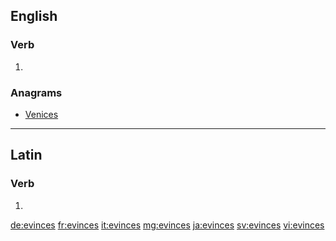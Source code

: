 ==English==

===Verb===
{{head|en}}

# {{en-third-person singular of|evince}}

===Anagrams===
* [[Venices#English|Venices]]

----

==Latin==

===Verb===
{{la-verb-form|ēvincēs}}

# {{conjugation of|ēvincō||2|s|fut|act|ind|lang=la}}

[[de:evinces]]
[[fr:evinces]]
[[it:evinces]]
[[mg:evinces]]
[[ja:evinces]]
[[sv:evinces]]
[[vi:evinces]]